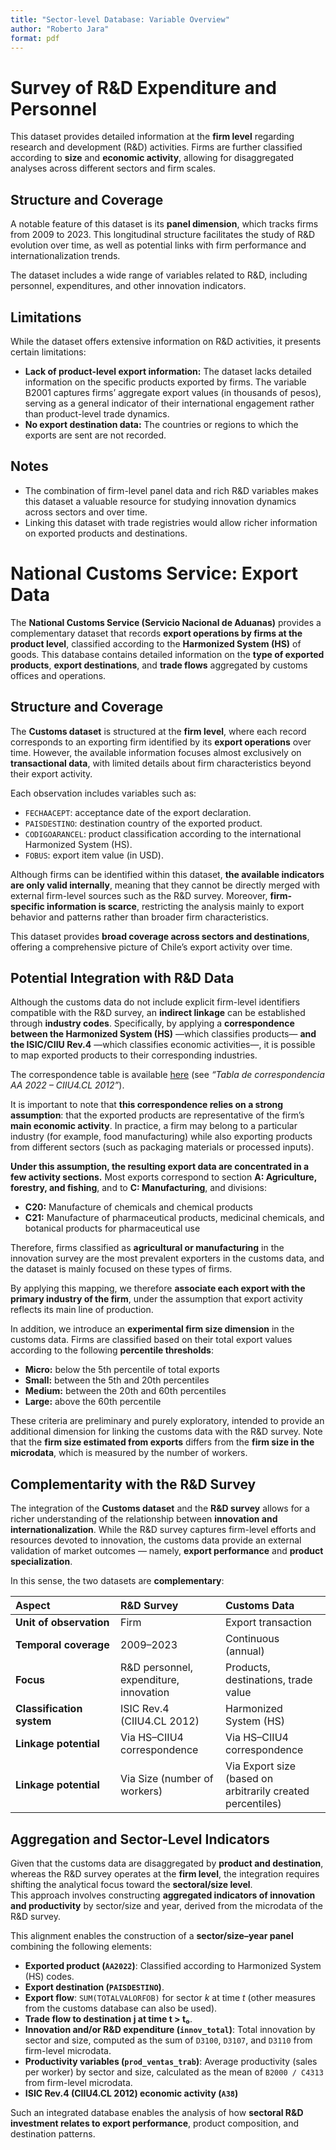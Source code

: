 ```yaml
---
title: "Sector-level Database: Variable Overview"
author: "Roberto Jara"
format: pdf
---
```


# Survey of R&D Expenditure and Personnel

This dataset provides detailed information at the **firm level** regarding research and development (R&D) activities. Firms are further classified according to **size** and **economic activity**, allowing for disaggregated analyses across different sectors and firm scales.

## Structure and Coverage

A notable feature of this dataset is its **panel dimension**, which tracks firms from 2009 to 2023. This longitudinal structure facilitates the study of R&D evolution over time, as well as potential links with firm performance and internationalization trends.

The dataset includes a wide range of variables related to R&D, including personnel, expenditures, and other innovation indicators.

## Limitations

While the dataset offers extensive information on R&D activities, it presents certain limitations:

- **Lack of product-level export information:** The dataset lacks detailed information on the specific products exported by firms. The variable B2001 captures firms’ aggregate export values (in thousands of pesos), serving as a general indicator of their international engagement rather than product-level trade dynamics.\
- **No export destination data:** The countries or regions to which the exports are sent are not recorded.

## Notes

-   The combination of firm-level panel data and rich R&D variables makes this dataset a valuable resource for studying innovation dynamics across sectors and over time.\
-   Linking this dataset with trade registries would allow richer information on exported products and destinations.

# National Customs Service: Export Data

The **National Customs Service (Servicio Nacional de Aduanas)** provides a complementary dataset that records **export operations by firms at the product level**, classified according to the **Harmonized System (HS)** of goods. This database contains detailed information on the **type of exported products**, **export destinations**, and **trade flows** aggregated by customs offices and operations.

## Structure and Coverage

The **Customs dataset** is structured at the **firm level**, where each record corresponds to an exporting firm identified by its **export operations** over time. However, the available information focuses almost exclusively on **transactional data**, with limited details about firm characteristics beyond their export activity.

Each observation includes variables such as:

-   `FECHAACEPT`: acceptance date of the export declaration.\
-   `PAISDESTINO`: destination country of the exported product.\
-   `CODIGOARANCEL`: product classification according to the international Harmonized System (HS).\
-   `FOBUS`: export item value (in USD).

Although firms can be identified within this dataset, **the available indicators are only valid internally**, meaning that they cannot be directly merged with external firm-level sources such as the R&D survey. Moreover, **firm-specific information is scarce**, restricting the analysis mainly to export behavior and patterns rather than broader firm characteristics.

This dataset provides **broad coverage across sectors and destinations**, offering a comprehensive picture of Chile’s export activity over time.

## Potential Integration with R&D Data

Although the customs data do not include explicit firm-level identifiers compatible with the R&D survey, an **indirect linkage** can be established through **industry codes**. Specifically, by applying a **correspondence between the Harmonized System (HS)** —which classifies products— **and the ISIC/CIIU Rev.4** —which classifies economic activities—, it is possible to map exported products to their corresponding industries.

The correspondence table is available [here](https://www.ine.gob.cl/calidad-estadistica/clasificaciones) (see *“Tabla de correspondencia AA 2022 – CIIU4.CL 2012”*).

It is important to note that **this correspondence relies on a strong assumption**: that the exported products are representative of the firm’s **main economic activity**. In practice, a firm may belong to a particular industry (for example, food manufacturing) while also exporting products from different sectors (such as packaging materials or processed inputs).

**Under this assumption, the resulting export data are concentrated in a few activity sections.** Most exports correspond to section **A: Agriculture, forestry, and fishing**, and to **C: Manufacturing**, and divisions:

- **C20:** Manufacture of chemicals and chemical products  
- **C21:** Manufacture of pharmaceutical products, medicinal chemicals, and botanical products for pharmaceutical use  

Therefore, firms classified as **agricultural or manufacturing** in the innovation survey are the most prevalent exporters in the customs data, and the dataset is mainly focused on these types of firms.

By applying this mapping, we therefore **associate each export with the primary industry of the firm**, under the assumption that export activity reflects its main line of production. 

In addition, we introduce an **experimental firm size dimension** in the customs data. Firms are classified based on their total export values according to the following **percentile thresholds**:

- **Micro:** below the 5th percentile of total exports  
- **Small:** between the 5th and 20th percentiles  
- **Medium:** between the 20th and 60th percentiles  
- **Large:** above the 60th percentile  

These criteria are preliminary and purely exploratory, intended to provide an additional dimension for linking the customs data with the R&D survey. Note that the **firm size estimated from exports** differs from the **firm size in the microdata**, which is measured by the number of workers.


## Complementarity with the R&D Survey

The integration of the **Customs dataset** and the **R&D survey** allows for a richer understanding of the relationship between **innovation and internationalization**. While the R&D survey captures firm-level efforts and resources devoted to innovation, the customs data provide an external validation of market outcomes — namely, **export performance** and **product specialization**.

In this sense, the two datasets are **complementary**:

| Aspect | R&D Survey | Customs Data |
|:-----------------------|:-----------------------|:-----------------------|
| **Unit of observation** | Firm | Export transaction |
| **Temporal coverage** | 2009–2023 | Continuous (annual) |
| **Focus** | R&D personnel, expenditure, innovation | Products, destinations, trade value |
| **Classification system** | ISIC Rev.4 (CIIU4.CL 2012) | Harmonized System (HS) |
| **Linkage potential** | Via HS–CIIU4 correspondence | Via HS–CIIU4 correspondence |
| **Linkage potential** | Via Size (number of workers) | Via Export size (based on arbitrarily created percentiles)|


## Aggregation and Sector-Level Indicators

Given that the customs data are disaggregated by **product and destination**, whereas the R&D survey operates at the **firm level**, the integration requires shifting the analytical focus toward the **sectoral/size level**.\
This approach involves constructing **aggregated indicators of innovation and productivity** by sector/size and year, derived from the microdata of the R&D survey.

This alignment enables the construction of a **sector/size–year panel** combining the following elements:

- **Exported product (`AA2022`)**: Classified according to Harmonized System (HS) codes.  
- **Export destination (`PAISDESTINO`)**.  
- **Export flow**: `SUM(TOTALVALORFOB)` for sector *k* at time *t* (other measures from the customs database can also be used).  
- **Trade flow to destination j at time t > t₀**.  
- **Innovation and/or R&D expenditure (`innov_total`)**: Total innovation by sector and size, computed as the sum of `D3100`, `D3107`, and `D3110` from firm-level microdata.  
- **Productivity variables (`prod_ventas_trab`)**: Average productivity (sales per worker) by sector and size, calculated as the mean of `B2000 / C4313` from firm-level microdata.
- **ISIC Rev.4 (CIIU4.CL 2012) economic activity (`A38`)**

Such an integrated database enables the analysis of how **sectoral R&D investment relates to export performance**, product composition, and destination patterns.
